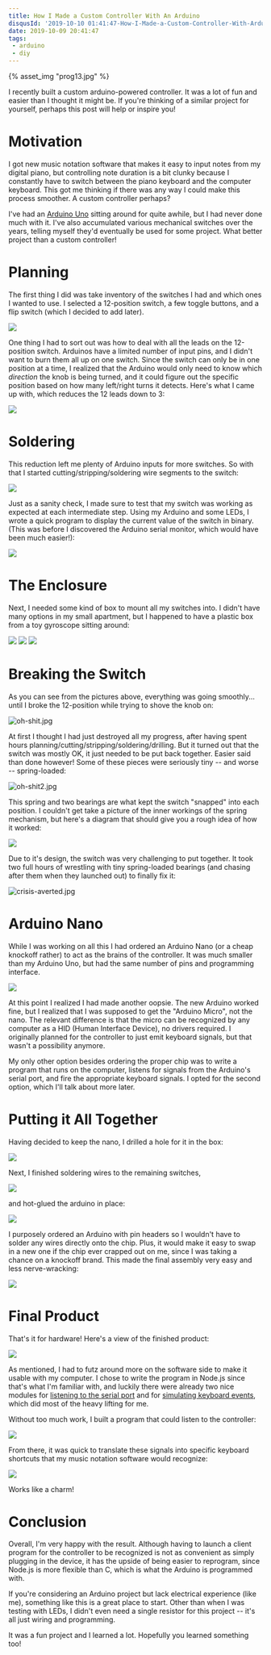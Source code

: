 ```yaml
---
title: How I Made a Custom Controller With An Arduino
disqusId: '2019-10-10 01:41:47-How-I-Made-a-Custom-Controller-With-Arduino'
date: 2019-10-09 20:41:47
tags:
 - arduino
 - diy
---
```


{% asset_img "prog13.jpg" %}

I recently built a custom arduino-powered controller.  It was a lot of fun and easier than I thought it might be.  If you're thinking of a similar project for yourself, perhaps this post will help or inspire you!

<!-- more -->

# Motivation
I got new music notation software that makes it easy to input notes from my digital piano, but controlling note duration is a bit clunky because I constantly have to switch between the piano keyboard and the computer keyboard.  This got me thinking if there was any way I could make this process smoother.  A custom controller perhaps?

I've had an [Arduino Uno](https://store.arduino.cc/usa/arduino-uno-rev3) sitting around for quite awhile, but I had never done much with it.  I've also accumulated various mechanical switches over the years, telling myself they'd eventually be used for some project.  What better project than a custom controller!

# Planning
The first thing I did was take inventory of the switches I had and which ones I wanted to use.  I selected a 12-position switch, a few toggle buttons, and a flip switch (which I decided to add later).

![](prog1.jpg)

One thing I had to sort out was how to deal with all the leads on the 12-position switch.  Arduinos have a limited number of input pins, and I didn't want to burn them all up on one switch.  Since the switch can only be in one position at a time, I realized that the Arduino would only need to know which _direction_ the knob is being turned, and it could figure out the specific position based on how many left/right turns it detects.  Here's what I came up with, which reduces the 12 leads down to 3:

![](switch-plan.jpg)

# Soldering
This reduction left me plenty of Arduino inputs for more switches.  So with that I started cutting/stripping/soldering wire segments to the switch:

![](switch-soldering.gif)

Just as a sanity check, I made sure to test that my switch was working as expected at each intermediate step.  Using my Arduino and some LEDs, I wrote a quick program to display the current value of the switch in binary.  (This was before I discovered the Arduino serial monitor, which would have been much easier!):

![](switch-works1.gif)

# The Enclosure
Next, I needed some kind of box to mount all my switches into.  I didn't have many options in my small apartment, but I happened to have a plastic box from a toy gyroscope sitting around:

![](prog5.jpg)
![](prog6.jpg)
![](prog7.jpg)

# Breaking the Switch
As you can see from the pictures above, everything was going smoothly... until I broke the 12-position while trying to shove the knob on:

![oh-shit.jpg](oh-shit1.jpg)

At first I thought I had just destroyed all my progress, after having spent hours planning/cutting/stripping/soldering/drilling.  But it turned out that the switch was mostly OK, it just needed to be put back together.  Easier said than done however!  Some of these pieces were seriously tiny -- and worse -- spring-loaded:

![oh-shit2.jpg](oh-shit2.jpg)

This spring and two bearings are what kept the switch "snapped" into each position.  I couldn't get take a picture of the inner workings of the spring mechanism, but here's a diagram that should give you a rough idea of how it worked:

![](switch-diagram.png)

Due to it's design, the switch was very challenging to put together.  It took two full hours of wrestling with tiny spring-loaded bearings (and chasing after them when they launched out) to finally fix it:

![crisis-averted.jpg](crisis-averted.jpg)

# Arduino Nano
While I was working on all this I had ordered an Arduino Nano (or a cheap knockoff rather) to act as the brains of the controller.  It was much smaller than my Arduino Uno, but had the same number of pins and programming interface.

![](arduino-comparison.jpg)

At this point I realized I had made another oopsie.  The new Arduino worked fine, but I realized that I was supposed to get the "Arduino Micro", not the nano.  The relevant difference is that the micro can be recognized by any computer as a HID (Human Interface Device), no drivers required.  I originally planned for the controller to just emit keyboard signals, but that wasn't a possibility anymore.

My only other option besides ordering the proper chip was to write a program that runs on the computer, listens for signals from the Arduino's serial port, and fire the appropriate keyboard signals.  I opted for the second option, which I'll talk about more later.

# Putting it All Together
Having decided to keep the nano, I drilled a hole for it in the box:

![](prog8.jpg)

Next, I finished soldering wires to the remaining switches,

![](prog10.jpg)

and hot-glued the arduino in place:

![](prog11.jpg)

I purposely ordered an Arduino with pin headers so I wouldn't have to solder any wires directly onto the chip.  Plus, it would make it easy to swap in a new one if the chip ever crapped out on me, since I was taking a chance on a knockoff brand.  This made the final assembly very easy and less nerve-wracking:

![](prog12.jpg)

# Final Product
That's it for hardware!  Here's a view of the finished product:

![](final-product.gif)

As mentioned, I had to futz around more on the software side to make it usable with my computer.  I chose to write the program in Node.js since that's what I'm familiar with, and luckily there were already two nice modules for [listening to the serial port](https://www.npmjs.com/package/serialport) and for [simulating keyboard events](https://www.npmjs.com/package/robot-js), which did most of the heavy lifting for me.

Without too much work, I built a program that could listen to the controller:

![](client-demo.gif)

From there, it was quick to translate these signals into specific keyboard shortcuts that my music notation software would recognize:

![](combined-demo.gif)

Works like a charm!

# Conclusion
Overall, I'm very happy with the result.  Although having to launch a client program for the controller to be recognized is not as convenient as simply plugging in the device, it has the upside of being easier to reprogram, since Node.js is more flexible than C, which is what the Arduino is programmed with.

If you're considering an Arduino project but lack electrical experience (like me), something like this is a great place to start.  Other than when I was testing with LEDs, I didn't even need a single resistor for this project -- it's all just wiring and programming.

It was a fun project and I learned a lot.  Hopefully you learned something too!
